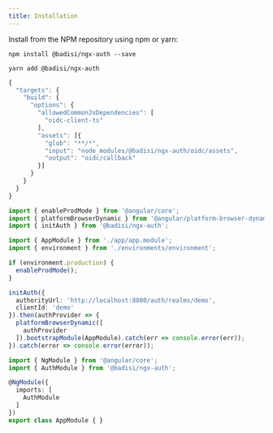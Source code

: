 ```yaml
---
title: Installation
---
```


Install from the NPM repository using npm or yarn:

```shell
npm install @badisi/ngx-auth --save
```

```shell
yarn add @badisi/ngx-auth
```


```js title="angular.json" {5-7,9-11}
{
  "targets": {
    "build": {
      "options": {
        "allowedCommonJsDependencies": [
          "oidc-client-ts"
        ],
        "assets": [{
          "glob": "**/*",
          "input": "node_modules/@badisi/ngx-auth/oidc/assets",
          "output": "oidc/callback"
        }]
      }
    }
  }
}
```


```ts title="main.ts" {3,12-19}
import { enableProdMode } from '@angular/core';
import { platformBrowserDynamic } from '@angular/platform-browser-dynamic';
import { initAuth } from '@badisi/ngx-auth';

import { AppModule } from './app/app.module';
import { environment } from './environments/environment';

if (environment.production) {
  enableProdMode();
}

initAuth({
  authorityUrl: 'http://localhost:8080/auth/realms/demo',
  clientId: 'demo'
}).then(authProvider => {
  platformBrowserDynamic([
    authProvider
  ]).bootstrapModule(AppModule).catch(err => console.error(err));
}).catch(error => console.error(error));
```



```ts title="app.module.ts" {2,6}
import { NgModule } from '@angular/core';
import { AuthModule } from '@badisi/ngx-auth';

@NgModule({
  imports: [
    AuthModule
  ]
})
export class AppModule { }
```
